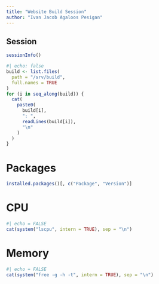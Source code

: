 ```yaml
---
title: "Website Build Session"
author: "Ivan Jacob Agaloos Pesigan"
---
```


## Session

```r
sessionInfo()
```

```r
#| echo: false
build <- list.files(
  path = "/srv/build",
  full.names = TRUE
)
for (i in seq_along(build)) {
  cat(
    paste0(
      build[i],
      ": ",
      readLines(build[i]),
      "\n"
    )
  )
}
```

# Packages

```r
installed.packages()[, c("Package", "Version")]
```

# CPU

```r
#| echo = FALSE
cat(system("lscpu", intern = TRUE), sep = "\n")
```

# Memory

```r
#| echo = FALSE
cat(system("free -g -h -t", intern = TRUE), sep = "\n")
```
